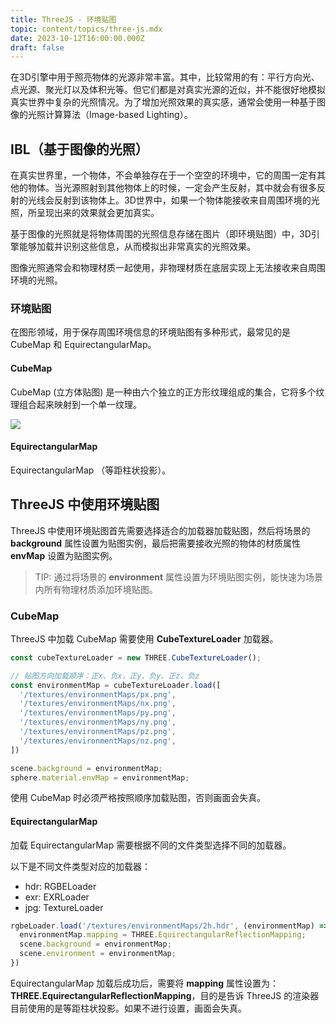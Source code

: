 ```yaml
---
title: ThreeJS - 环境贴图
topic: content/topics/three-js.mdx
date: 2023-10-12T16:00:00.000Z
draft: false
---
```


在3D引擎中用于照亮物体的光源非常丰富。其中，比较常用的有：平行方向光、点光源、聚光灯以及体积光等。但它们都是对真实光源的近似，并不能很好地模拟真实世界中复杂的光照情况。为了增加光照效果的真实感，通常会使用一种基于图像的光照计算算法（Image-based Lighting）。

## IBL（基于图像的光照）

在真实世界里，一个物体，不会单独存在于一个空空的环境中，它的周围一定有其他的物体。当光源照射到其他物体上的时候，一定会产生反射，其中就会有很多反射的光线会反射到该物体上。3D世界中，如果一个物体能接收来自周围环境的光照，所呈现出来的效果就会更加真实。

基于图像的光照就是将物体周围的光照信息存储在图片（即环境贴图）中，3D引擎能够加载并识别这些信息，从而模拟出非常真实的光照效果。

图像光照通常会和物理材质一起使用，非物理材质在底层实现上无法接收来自周围环境的光照。

### 环境贴图

在图形领域，用于保存周围环境信息的环境贴图有多种形式，最常见的是 CubeMap 和 EquirectangularMap。

#### CubeMap

CubeMap (立方体贴图) 是一种由六个独立的正方形纹理组成的集合，它将多个纹理组合起来映射到一个单一纹理。

![](/cubemaps_skybox.png)

#### EquirectangularMap

EquirectangularMap （等距柱状投影）。

## ThreeJS 中使用环境贴图

ThreeJS 中使用环境贴图首先需要选择适合的加载器加载贴图，然后将场景的 **background** 属性设置为贴图实例，最后把需要接收光照的物体的材质属性 **envMap** 设置为贴图实例。

> TIP: 通过将场景的 **environment** 属性设置为环境贴图实例，能快速为场景内所有物理材质添加环境贴图。

### CubeMap

ThreeJS 中加载 CubeMap 需要使用 **CubeTextureLoader** 加载器。

```javascript
const cubeTextureLoader = new THREE.CubeTextureLoader();

// 贴图方向加载顺序：正x、负x，正y、负y、正z、负z
const environmentMap = cubeTextureLoader.load([
  '/textures/environmentMaps/px.png',
  '/textures/environmentMaps/nx.png',
  '/textures/environmentMaps/py.png',
  '/textures/environmentMaps/ny.png',
  '/textures/environmentMaps/pz.png',
  '/textures/environmentMaps/nz.png',
])

scene.background = environmentMap;
sphere.material.envMap = environmentMap;
```

使用 CubeMap 时必须严格按照顺序加载贴图，否则画面会失真。

#### EquirectangularMap

加载 EquirectangularMap 需要根据不同的文件类型选择不同的加载器。

以下是不同文件类型对应的加载器：

* hdr: RGBELoader
* exr: EXRLoader
* jpg: TextureLoader

```javascript
rgbeLoader.load('/textures/environmentMaps/2h.hdr', (environmentMap) => {
  environmentMap.mapping = THREE.EquirectangularReflectionMapping;
  scene.background = environmentMap;
  scene.environment = environmentMap;
})
```

EquirectangularMap 加载后成功后，需要将 **mapping** 属性设置为：**THREE.EquirectangularReflectionMapping**，目的是告诉 ThreeJS 的渲染器目前使用的是等距柱状投影。如果不进行设置，画面会失真。
